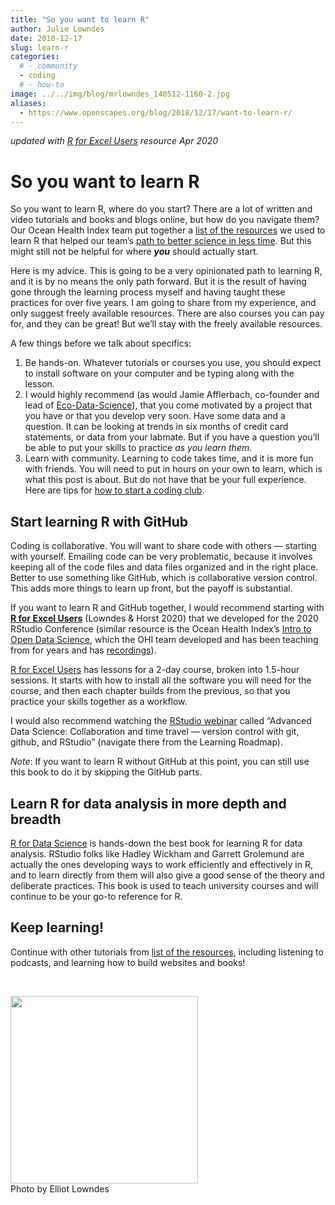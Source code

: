 ```yaml
---
title: "So you want to learn R"
author: Julie Lowndes
date: 2018-12-17
slug: learn-r
categories:
  # - community
  - coding
  # - how-to
image: ../../img/blog/mrlowndes_140512-1160-2.jpg
aliases: 
  - https://www.openscapes.org/blog/2018/12/17/want-to-learn-r/
---
```


*updated with [R for Excel Users](https://rstudio-conf-2020.github.io/r-for-excel/) resource Apr 2020*

# So you want to learn R

So you want to learn R, where do you start? There are a lot of written and video tutorials and books and blogs online, but how do you navigate them? Our Ocean Health Index team put together a [list of the resources](http://ohi-science.org/news/Resources-for-R-and-Data-Science) we used to learn R that helped our team's [path to better science in less time](http://ohi-science.org/betterscienceinlesstime/). But this might still not be helpful for where ***you*** should actually start.

Here is my advice. This is going to be a very opinionated path to learning R, and it is by no means the only path forward. But it is the result of having gone through the learning process myself and having taught these practices for over five years. I am going to share from my experience, and only suggest freely available resources. There are also courses you can pay for, and they can be great! But we'll stay with the freely available resources.

A few things before we talk about specifics: 

1. Be hands-on. Whatever tutorials or courses you use, you should expect to install software on your computer and be typing along with the lesson.
1. I would highly recommend (as would Jamie Afflerbach, co-founder and lead of [Eco-Data-Science](http://eco-data-science.github.io/)), that you come motivated by a project that you have or that you develop very soon. Have some data and a question. It can be looking at trends in six months of credit card statements, or data from your labmate. But if you have a question you'll be able to put your skills to practice *as you learn them*. 
1. Learn with community. Learning to code takes time, and it is more fun with friends. You will need to put in hours on your own to learn, which is what this post is about. But do not have that be your full experience. Here are tips for [how to start a coding club](https://github.com/Openscapes/snippets/blob/master/how_to_start_a_coding_club.md).

## Start learning R with GitHub

Coding is collaborative. You will want to share code with others — starting with yourself. Emailing code can be very problematic, because it involves keeping all of the code files and data files organized and in the right place. Better to use something like GitHub, which is collaborative version control. This adds more things to learn up front, but the payoff is substantial. 

If you want to learn R and GitHub together, I would recommend starting with [**R for Excel Users**](https://rstudio-conf-2020.github.io/r-for-excel/) (Lowndes & Horst 2020) that we developed for the 2020 RStudio Conference (similar resource is the Ocean Health Index's [Intro to Open Data Science](http://ohi-science.org/data-science-training/), which the OHI team developed and has been teaching from for years and has [recordings](https://www.youtube.com/watch?v=xpe7jmt0-J4&list=PLX7J3qtjcll_4s2oaKHuWdRdBMJz7tBAU)).

[R for Excel Users](https://rstudio-conf-2020.github.io/r-for-excel/) has lessons for a 2-day course, broken into 1.5-hour sessions. It starts with how to install all the software you will need for the course, and then each chapter builds from the previous, so that you practice your skills together as a workflow. 

I would also recommend watching the [RStudio webinar](https://resources.rstudio.com/) called "Advanced Data Science: Collaboration and time travel — version control with git, github, and RStudio" (navigate there from the Learning Roadmap).

*Note*: If you want to learn R without GitHub at this point, you can still use this book to do it by skipping the GitHub parts. 

## Learn R for data analysis in more depth and breadth

[R for Data Science](https://r4ds.had.co.nz/) is hands-down the best book for learning R for data analysis. RStudio folks like Hadley Wickham and Garrett Grolemund are actually the ones developing ways to work efficiently and effectively in R, and to learn directly from them will also give a good sense of the theory and deliberate practices. This book is used to teach university courses and will continue to be your go-to reference for R.


## Keep learning!

Continue with other tutorials from [list of the resources](http://ohi-science.org/news/Resources-for-R-and-Data-Science), including listening to podcasts, and learning how to build websites and books!

<br>

<img src="/img/blog/mrlowndes_140512-1160-2.jpg" width="300px">  
Photo by Elliot Lowndes

